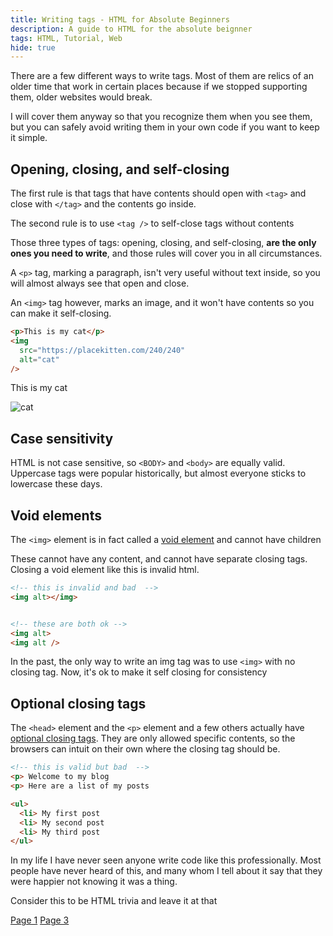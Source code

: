 ```yaml
---
title: Writing tags - HTML for Absolute Beginners
description: A guide to HTML for the absolute beignner
tags: HTML, Tutorial, Web
hide: true
---
```


There are a few different ways to write tags. Most of them are relics of an older time that work in certain places because if we stopped supporting them, older websites would break.

I will cover them anyway so that you recognize them when you see them, but you can safely avoid writing them in your own code if you want to keep it simple.

## Opening, closing, and self-closing

The first rule is that tags that have contents should open with `<tag>` and close with `</tag>` and the contents go inside.

The second rule is to use `<tag />` to self-close tags without contents

Those three types of tags: opening, closing, and self-closing, **are the only ones you need to write**, and those rules will cover you in all circumstances.

A `<p>` tag, marking a paragraph, isn't very useful without text inside, so you will almost always see that open and close.

An `<img>` tag however, marks an image, and it won't have contents so you can make it self-closing.

```html
<p>This is my cat</p>
<img
  src="https://placekitten.com/240/240"
  alt="cat"
/>
```

<div className="border rounded p-4">
  <p>This is my cat</p>
  <img
    src="https://placekitten.com/240/240"
    alt="cat"
  />
</div>

## Case sensitivity

HTML is not case sensitive, so `<BODY>` and `<body>` are equally valid. Uppercase tags were popular historically, but almost everyone sticks to lowercase these days.

## Void elements

The `<img>` element is in fact called a [void element](./html-void-elements) and cannot have children

These cannot have any content, and cannot have separate closing tags. Closing a void element like this is invalid html.

```html
<!-- this is invalid and bad  -->
<img alt></img>


<!-- these are both ok -->
<img alt>
<img alt />
```

In the past, the only way to write an img tag was to use `<img>` with no closing tag. Now, it's ok to make it self closing for consistency

## Optional closing tags

The `<head>` element and the `<p>` element and a few others actually have [optional closing tags](./html-optional-closing-elements). They are only allowed specific contents, so the browsers can intuit on their own where the closing tag should be.

<!-- prettier-ignore-start -->
```html
<!-- this is valid but bad  -->
<p> Welcome to my blog
<p> Here are a list of my posts

<ul>
  <li> My first post
  <li> My second post
  <li> My third post
</ul>
```
<!-- prettier-ignore-end -->

In my life I have never seen anyone write code like this professionally. Most people have never heard of this, and many whom I tell about it say that they were happier not knowing it was a thing.

Consider this to be HTML trivia and leave it at that

[Page 1](./html-for-beginners-01)
[Page 3](./html-for-beginners-03)
